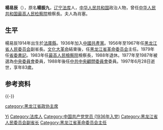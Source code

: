 {{Infobox_officeholder
|office1= {{PRC}}[[最高人民检察院检察长|最高人民检察院检察长]]
|term_start1= 1983年3月
|term_end1= 1988年4月
|predecessor1= [[黄火青|黄火青]]
|successor1= [[刘复之|刘复之]]
|office2= {{CPC}}[[中国共产党黑龙江省委员会|黑龙江省委员会]]书记
|term_start2= 1977年12月
|term_end2= 1983年2月
|predecessor2= [[刘光涛|刘光涛]]
|successor2= [[李力安|李力安]]
|office3= [[黑龙江省革命委员会|黑龙江省革命委员会]]主任
|term_start3= 1977年12月
|term_end3= 1979年12月
|predecessor3= [[刘光涛|刘光涛]]
|successor3= 机构撤销，改为[[黑龙江省人民政府|黑龙江省人民政府]]
|office4= [[中国人民政治协商会议黑龙江省委员会|中国人民政治协商会议黑龙江省委员会]]主席
|term_start4= 1977年12月
|term_end4= 1979年12月
|predecessor4= [[欧阳钦|欧阳钦]]
|successor4= [[王一伦|王一伦]]
|office5= [[黑龙江省人民委员会|黑龙江省人民委员会]]副省长
|term_start5= 1956年
|term_end5= 1967年
|1blankname5 = 省长
|1namedata5 = [[韩光_(1912年)|韩光]]{{to}}[[欧阳钦|欧阳钦]]{{to}}[[李范五|李范五]]
|birth_name= 楊振九
| sex = 男
|birth_date={{birth date|1914|3|31}}
|birth_place= {{ROC-1912}}[[辽宁省_(中华民国)|辽宁省]][[法库县|法库县]]
|death_date= {{death date and age|1997|6|28|1914|3|31}}
|death_place= {{PRC}}
|nationality= {{ROC-1912}}（1914年–?年）<br>{{ROC-1928}}（?年–1949年）<br>{{PRC}}（1949年–1997年）
| residence =
| party ={{CPC}}
}}

'''楊易辰'''（{{bd|1914年|3月31日|1997年|6月28日|catIdx=Y楊}}），原名'''楊振九'''，[[辽宁省|辽宁]][[法库县|法库]]人，[[中华人民共和国|中华人民共和国]]政治人物，曾任[[中华人民共和国最高人民检察院|中华人民共和国最高人民检察院]]檢察長。夫人為肖塞。

== 生平 ==
楊易辰1914年出生於[[法庫縣|法庫縣]]。1936年加入[[中國共產黨|中國共產黨]]。1956年至1967年任[[黑龙江省人民委员会|黑龙江省人民委员会]]副省長。[[文化大革命|文化大革命]]結束後，任[[黑龙江省革命委员会|黑龙江省革命委员会]]主任。1979年任[[省委書記|省委書記]]。1983年任[[最高人民檢察院|最高人民檢察院]]檢察長，1988年退休。1977年至1987年被選為[[中央委員會|中央委員會]]委員，1988年後任[[中共中央顧問委員會|中共中央顧問委員會]]委員。1997年6月28日逝世，享年83歲。

== 参考资料 ==
{{reflist}}

{{s-start}}
{{s-ppo|cpc}}
{{s-before|[[刘光涛|刘光涛]]}}
{{s-title|[[中国共产党黑龙江省委员会|中国共产党黑龙江省委员会]]书记|1977年12月－1983年2月}}
{{s-after|[[李力安|李力安]]}}
{{s-legal|prc-proc}}
{{s-before|[[黄火青|黄火青]]}}
{{s-title|[[中华人民共和国最高人民检察院检察长|中华人民共和国最高人民检察院检察长]]|1983年3月－1988年4月}}
{{s-after|[[刘复之|刘复之]]}}
{{s-gov|prc}}
{{s-before|[[刘光涛|刘光涛]]}}
{{s-title|[[黑龙江省革命委员会|黑龙江省革命委员会]][[黑龙江行政长官列表|主任]]|1977年12月－1979年12月}}
{{s-after|[[陈雷_(官员)|陈雷]]|[[黑龙江省人民政府|黑龙江省人民政府]]省长}}
{{s-par|prc-lcppcc}}
{{s-before|[[欧阳钦|欧阳钦]]}}
{{s-title|[[中国人民政治协商会议黑龙江省委员会|中国人民政治协商会议黑龙江省委员会]]主席|1977年12月－1979年12月}}
{{s-after|[[王一伦|王一伦]]}}
{{s-end}}

{{-}}
{{中华人民共和国最高人民检察院检察长}}
{{黑龙江行政长官}}
{{中华人民共和国黑龙江省地方领导人|nocat}}

{{Authority control}}
{{DEFAULTSORT:Yang杨}}
[[Category:楊姓|Yi]]
[[Category:法库人|Category:法库人]]
[[Category:中国共产党党员_(1936年入党)|Category:中国共产党党员 (1936年入党)]]
[[Category:黑龙江省人民委员会副省长|Category:黑龙江省人民委员会副省长]]
[[Category:黑龙江省革命委员会主任|Category:黑龙江省革命委员会主任]]
[[category:黑龙江省政协主席|category:黑龙江省政协主席]]